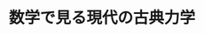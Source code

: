 ﻿---
title: "数学で見る現代の古典力学"
category: "理学院"
vol: "36"
interviewee: "伊藤 秀一 "
url: ""
tags: []
pdf: "36-6.pdf"
career: ""
preface: "古典力学の運動はハミルトン系と呼ばれる方程式系により記述される。その系を用いて、力学の運動方程式の解の、時間無限遠方での挙動を考える。"
---
